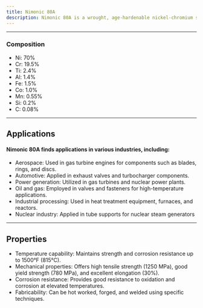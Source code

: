 ---
title: Nimonic 80A
description: Nimonic 80A is a wrought, age-hardenable nickel-chromium superalloy designed for high-temperature applications. Nimonic 80A's combination of high-temperature strength, corrosion resistance, and creep properties makes it valuable for applications requiring durability in extreme environments, particularly in aerospace and power generation industries.
---


---

### Composition

- Ni: 70%
- Cr: 19.5%
- Ti: 2.4%
- Al: 1.4%
- Fe: 1.5%
- Co: 1.0%
- Mn: 0.55%
- Si: 0.2%
- C: 0.08%

---

## Applications

#### Nimonic 80A finds applications in various industries, including:

- Aerospace: Used in gas turbine engines for components such as blades, rings, and discs.
- Automotive: Applied in exhaust valves and turbocharger components.
- Power generation: Utilized in gas turbines and nuclear power plants.
- Oil and gas: Employed in valves and fasteners for high-temperature applications.
- Industrial processing: Used in heat treatment equipment, furnaces, and reactors.
- Nuclear industry: Applied in tube supports for nuclear steam generators

---

## Properties

- Temperature capability: Maintains strength and corrosion resistance up to 1500°F (815°C).
- Mechanical properties: Offers high tensile strength (1250 MPa), good yield strength (780 MPa), and excellent elongation (30%).
- Corrosion resistance: Provides good resistance to oxidation and corrosion at elevated temperatures.
- Fabricability: Can be hot worked, forged, and welded using specific techniques.
